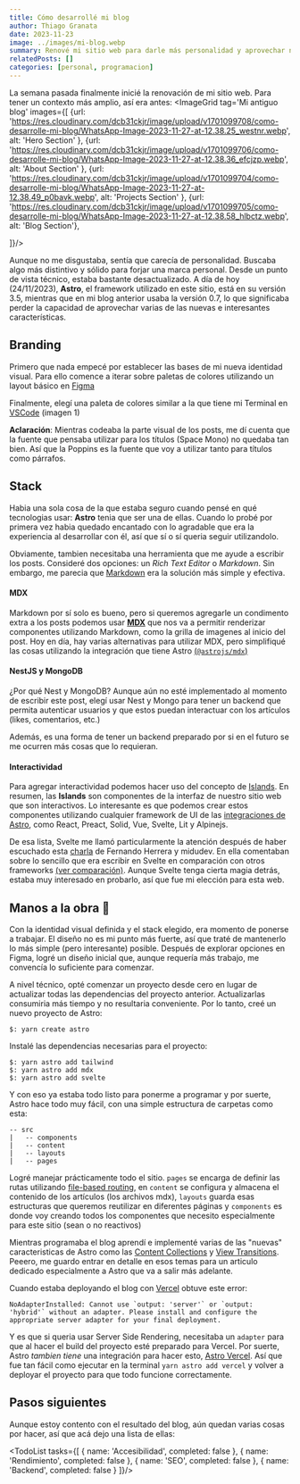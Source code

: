 ```yaml
---
title: Cómo desarrollé mi blog
author: Thiago Granata
date: 2023-11-23
image: ../images/mi-blog.webp
summary: Renové mi sitio web para darle más personalidad y aprovechar nuevas tecnologías. Usé Astro 3.5 para potenciar la experiencia de desarrollo, integré MDX para contenido dinámico y exploré caracteristicas nuevas como Content Collections y View Transitions. 
relatedPosts: []
categories: [personal, programacion]
---
```


La semana pasada finalmente inicié la renovación de mi sitio web. Para tener un contexto más amplio, así era antes:
<ImageGrid tag='Mi antiguo blog' images={[
    {url: 'https://res.cloudinary.com/dcb31ckjr/image/upload/v1701099708/como-desarrolle-mi-blog/WhatsApp-Image-2023-11-27-at-12.38.25_westnr.webp', alt: 'Hero Section' },
    {url: 'https://res.cloudinary.com/dcb31ckjr/image/upload/v1701099706/como-desarrolle-mi-blog/WhatsApp-Image-2023-11-27-at-12.38.36_efcjzp.webp', alt: 'About Section' },
    {url: 'https://res.cloudinary.com/dcb31ckjr/image/upload/v1701099704/como-desarrolle-mi-blog/WhatsApp-Image-2023-11-27-at-12.38.49_p0bavk.webp', alt: 'Projects Section' },
    {url: 'https://res.cloudinary.com/dcb31ckjr/image/upload/v1701099705/como-desarrolle-mi-blog/WhatsApp-Image-2023-11-27-at-12.38.58_hlbctz.webp', alt: 'Blog Section'},

]}/>

Aunque no me disgustaba, sentía que carecía de personalidad. Buscaba algo más distintivo y sólido para forjar una marca personal. Desde un punto de vista técnico, estaba bastante desactualizado. A día de hoy (24/11/2023), __Astro__, el framework utilizado en este sitio, está en su versión 3.5, mientras que en mi blog anterior usaba la versión 0.7, lo que significaba perder la capacidad de aprovechar varias de las nuevas e interesantes características.

## Branding

Primero que nada empecé por establecer las bases de mi nueva identidad visual. Para ello comence a iterar sobre paletas de colores utilizando un layout básico en [Figma](https://www.figma.com/)

<Carrousel client:visible/>

Finalmente, elegí una paleta de colores similar a la que tiene mi Terminal en [VSCode](https://code.visualstudio.com/) (imagen 1)

__Aclaración__: Mientras codeaba la parte visual de los posts, me dí cuenta que la fuente que pensaba utilizar para los títulos (Space Mono) no quedaba tan bien. Así que la Poppins es la fuente que voy a utilizar tanto para títulos como párrafos.

## Stack

Habia una sola cosa de la que estaba seguro cuando pensé en qué tecnologias usar: **Astro** tenia que ser una de ellas. Cuando lo probé por primera vez habia quedado encantado con lo agradable que era la experiencia al desarrollar con él, así que sí o sí queria seguir utilizandolo. 

Obviamente, tambien necesitaba una herramienta que me ayude a escribir los posts. Consideré dos opciones: un _Rich Text Editor_ o _Markdown_. Sin embargo, me parecia que [Markdown](https://es.wikipedia.org/wiki/Markdown) era la solución más simple y efectiva.

#### MDX

Markdown por sí solo es bueno, pero si queremos agregarle un condimento extra a los posts podemos usar [__MDX__](https://mdxjs.com/) que nos va a permitir renderizar componentes utilizando Markdown, como la grilla de imagenes al inicio del post. Hoy en día, hay varias alternativas para utilizar MDX, pero simplifiqué las cosas utilizando la integración que tiene Astro [(`@astrojs/mdx`)](https://docs.astro.build/en/guides/integrations-guide/mdx/)

#### NestJS y MongoDB

¿Por qué Nest y MongoDB?
Aunque aún no esté implementado al momento de escribir este post, elegí usar Nest y Mongo para tener un backend que permita autenticar usuarios y que estos puedan
interactuar con los artículos (likes, comentarios, etc.)

Además, es una forma de tener un backend preparado por si en el futuro se me ocurren más cosas que lo requieran.

#### Interactividad

Para agregar interactividad podemos hacer uso del concepto de [Islands](https://docs.astro.build/en/concepts/islands/).
En resumen, las __Islands__ son componentes de la interfaz de nuestro sitio web que son interactivos.
Lo interesante es que podemos crear estos componentes utilizando cualquier framework de UI de las [integraciones de Astro](https://docs.astro.build/en/guides/integrations-guide/), como React, Preact, Solid, Vue, Svelte, Lit y Alpinejs.

De esa lista, Svelte me llamó particularmente la atención después de haber escuchado esta [charla](https://youtu.be/3NGpNQBtuqc?t=445) de Fernando Herrera y midudev. En ella comentaban sobre lo sencillo que era escribir en Svelte en comparación con otros frameworks [(ver comparación)](https://component-party.dev/). Aunque Svelte tenga cierta magia detrás, estaba muy interesado en probarlo, así que fue mi elección para esta web.

## Manos a la obra 🔨

Con la identidad visual definida y el stack elegido, era momento de ponerse a trabajar. El diseño no es mi punto más fuerte, así que traté de mantenerlo lo más simple (pero interesante) posible.
Después de explorar opciones en Figma, logré un diseño inicial que, aunque requería más trabajo, me convencía lo suficiente para comenzar.

A nivel técnico, opté comenzar un proyecto desde cero en lugar de actualizar todas las dependencias del proyecto anterior. Actualizarlas consumiria más tiempo y no resultaria conveniente.
Por lo tanto, creé un nuevo proyecto de Astro:

```
$: yarn create astro
```

Instalé las dependencias necesarias para el proyecto:

```
$: yarn astro add tailwind
$: yarn astro add mdx
$: yarn astro add svelte
```

Y con eso ya estaba todo listo para ponerme a programar y por suerte, Astro hace todo muy fácil, con una simple estructura de carpetas como esta:

```
-- src
|   -- components
|   -- content
|   -- layouts
|   -- pages

```

Logré manejar prácticamente todo el sitio.
`pages` se encarga de definir las rutas utilizando [file-based routing](https://docs.astro.build/en/core-concepts/routing/#_top), en `content` se configura y almacena el contenido de los artículos (los archivos mdx), `layouts` guarda esas estructuras que queremos reutilizar en diferentes páginas y `components`
es donde voy creando todos los componentes que necesito especialmente para este sitio (sean o no reactivos)

Mientras programaba el blog aprendí e implementé varias de las "nuevas" caracteristicas de Astro como las [Content Collections](https://docs.astro.build/en/guides/content-collections/) y [View Transitions](https://docs.astro.build/en/guides/view-transitions/).
Peeero, me guardo entrar en detalle en esos temas para un articulo dedicado especialmente a Astro que va a salir más adelante.

Cuando estaba deployando el blog con [Vercel](https://vercel.com/) obtuve este error:

```
NoAdapterInstalled: Cannot use `output: 'server'` or `output: 'hybrid'` without an adapter. Please install and configure the appropriate server adapter for your final deployment.
```

Y es que si queria usar Server Side Rendering, necesitaba un `adapter` para que al hacer el build del proyecto esté preparado para Vercel. Por suerte, Astro _tambien tiene_ una integración para hacer esto, [Astro Vercel](https://docs.astro.build/en/guides/integrations-guide/vercel/#_top).
Así que fue tan fácil como ejecutar en la terminal `yarn astro add vercel` y volver a deployar el proyecto para que todo funcione correctamente.



## Pasos siguientes

Aunque estoy contento con el resultado del blog, aún quedan varias cosas por hacer, así que acá dejo una lista de ellas:

<TodoList tasks={[ { name: 'Accesibilidad', completed: false }, { name: 'Rendimiento', completed: false }, { name: 'SEO', completed: false }, { name: 'Backend', completed: false } ]}/>